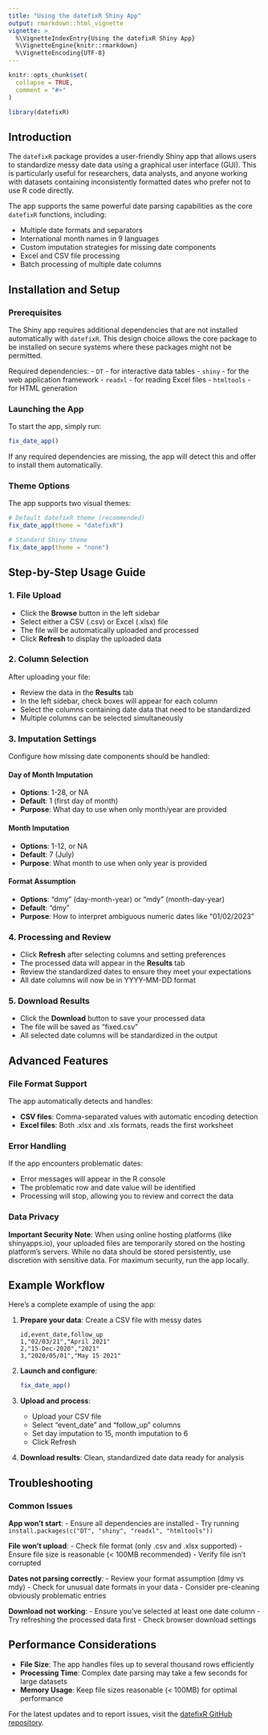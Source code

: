 ```yaml
---
title: "Using the datefixR Shiny App"
output: rmarkdown::html_vignette
vignette: >
  %\VignetteIndexEntry{Using the datefixR Shiny App}
  %\VignetteEngine{knitr::rmarkdown}
  %\VignetteEncoding{UTF-8}
---
```


```r
knitr::opts_chunk$set(
  collapse = TRUE,
  comment = "#>"
)
```

```r
library(datefixR)
```

## Introduction

The `datefixR` package provides a user-friendly Shiny app that allows users to standardize messy date data using a graphical user interface (GUI). This is particularly useful for researchers, data analysts, and anyone working with datasets containing inconsistently formatted dates who prefer not to use R code directly.

The app supports the same powerful date parsing capabilities as the core `datefixR` functions, including:

- Multiple date formats and separators
- International month names in 9 languages
- Custom imputation strategies for missing date components
- Excel and CSV file processing
- Batch processing of multiple date columns

## Installation and Setup

### Prerequisites

The Shiny app requires additional dependencies that are not installed automatically with `datefixR`. This design choice allows the core package to be installed on secure systems where these packages might not be permitted.

Required dependencies:
- `DT` - for interactive data tables
- `shiny` - for the web application framework
- `readxl` - for reading Excel files
- `htmltools` - for HTML generation

### Launching the App

To start the app, simply run:

```r
fix_date_app()
```

If any required dependencies are missing, the app will detect this and offer to install them automatically.

### Theme Options

The app supports two visual themes:

```r
# Default datefixR theme (recommended)
fix_date_app(theme = "datefixR")

# Standard Shiny theme
fix_date_app(theme = "none")
```

## Step-by-Step Usage Guide

### 1. File Upload

- Click the **Browse** button in the left sidebar
- Select either a CSV (.csv) or Excel (.xlsx) file
- The file will be automatically uploaded and processed
- Click **Refresh** to display the uploaded data

### 2. Column Selection

After uploading your file:

- Review the data in the **Results** tab
- In the left sidebar, check boxes will appear for each column
- Select the columns containing date data that need to be standardized
- Multiple columns can be selected simultaneously

### 3. Imputation Settings

Configure how missing date components should be handled:

#### Day of Month Imputation
- **Options**: 1-28, or NA
- **Default**: 1 (first day of month)
- **Purpose**: What day to use when only month/year are provided

#### Month Imputation
- **Options**: 1-12, or NA
- **Default**: 7 (July)
- **Purpose**: What month to use when only year is provided

#### Format Assumption
- **Options**: "dmy" (day-month-year) or "mdy" (month-day-year)
- **Default**: "dmy"
- **Purpose**: How to interpret ambiguous numeric dates like "01/02/2023"

### 4. Processing and Review

- Click **Refresh** after selecting columns and setting preferences
- The processed data will appear in the **Results** tab
- Review the standardized dates to ensure they meet your expectations
- All date columns will now be in YYYY-MM-DD format

### 5. Download Results

- Click the **Download** button to save your processed data
- The file will be saved as "fixed.csv"
- All selected date columns will be standardized in the output

## Advanced Features

### File Format Support

The app automatically detects and handles:

- **CSV files**: Comma-separated values with automatic encoding detection
- **Excel files**: Both .xlsx and .xls formats, reads the first worksheet

### Error Handling

If the app encounters problematic dates:

- Error messages will appear in the R console
- The problematic row and date value will be identified
- Processing will stop, allowing you to review and correct the data

### Data Privacy

**Important Security Note**: When using online hosting platforms (like shinyapps.io), your uploaded files are temporarily stored on the hosting platform's servers. While no data should be stored persistently, use discretion with sensitive data. For maximum security, run the app locally.

## Example Workflow

Here's a complete example of using the app:

1. **Prepare your data**: Create a CSV file with messy dates
   ```
   id,event_date,follow_up
   1,"02/03/21","April 2021"
   2,"15-Dec-2020","2021"
   3,"2020/05/01","May 15 2021"
   ```

2. **Launch and configure**:
   ```r
fix_date_app()
   ```

3. **Upload and process**:
   - Upload your CSV file
   - Select "event_date" and "follow_up" columns
   - Set day imputation to 15, month imputation to 6
   - Click Refresh

4. **Download results**: Clean, standardized date data ready for analysis

## Troubleshooting

### Common Issues

**App won't start**:
- Ensure all dependencies are installed
- Try running `install.packages(c("DT", "shiny", "readxl", "htmltools"))`

**File won't upload**:
- Check file format (only .csv and .xlsx supported)
- Ensure file size is reasonable (< 100MB recommended)
- Verify file isn't corrupted

**Dates not parsing correctly**:
- Review your format assumption (dmy vs mdy)
- Check for unusual date formats in your data
- Consider pre-cleaning obviously problematic entries

**Download not working**:
- Ensure you've selected at least one date column
- Try refreshing the processed data first
- Check browser download settings

## Performance Considerations

- **File Size**: The app handles files up to several thousand rows efficiently
- **Processing Time**: Complex date parsing may take a few seconds for large datasets
- **Memory Usage**: Keep file sizes reasonable (< 100MB) for optimal performance

For the latest updates and to report issues, visit the [datefixR GitHub repository](https://github.com/ropensci/datefixR).
